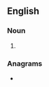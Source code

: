 ==English==

===Noun===
{{head|en|noun plural form}}

# {{plural of|Hakka|lang=en}}

===Anagrams===
* {{anagrams|en|a=aahkks|Khakas}}